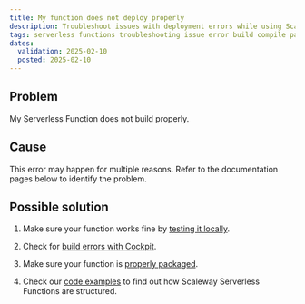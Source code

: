 ```yaml
---
title: My function does not deploy properly
description: Troubleshoot issues with deployment errors while using Scaleway Serverless Functions.
tags: serverless functions troubleshooting issue error build compile package
dates:
  validation: 2025-02-10
  posted: 2025-02-10
---
```


## Problem

My Serverless Function does not build properly.

## Cause

This error may happen for multiple reasons. Refer to the documentation pages below to identify the problem.

## Possible solution

1. Make sure your function works fine  by [testing it locally](/serverless-functions/reference-content/local-testing/).

2. Check for [build errors with Cockpit](/serverless-functions/how-to/monitor-function/).

3. Make sure your function is [properly packaged](/serverless-functions/how-to/package-function-dependencies-in-zip/).

4. Check our [code examples](/serverless-functions/reference-content/code-examples/) to find out how Scaleway Serverless Functions are structured.

